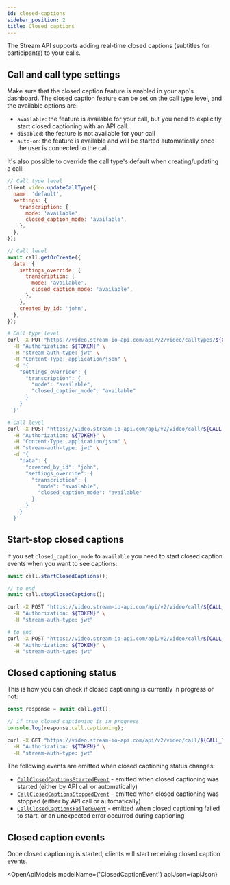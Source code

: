 ```yaml
---
id: closed-captions
sidebar_position: 2
title: Closed captions
---
```



The Stream API supports adding real-time closed captions (subtitles for participants) to your calls.

## Call and call type settings

Make sure that the closed caption feature is enabled in your app's dashboard. The closed caption feature can be set on the call type level, and the available options are:

- `available`: the feature is available for your call, but you need to explicitly start closed captioning with an API call.
- `disabled`: the feature is not available for your call
- `auto-on`: the feature is available and will be started automatically once the user is connected to the call.

It's also possible to override the call type's default when creating/updating a call:

<Tabs groupId="examples">
<TabItem value="js" label="JavaScript">

```js
// Call type level
client.video.updateCallType({
  name: 'default',
  settings: {
    transcription: {
      mode: 'available',
      closed_caption_mode: 'available',
    },
  },
});

// Call level
await call.getOrCreate({
  data: {
    settings_override: {
      transcription: {
        mode: 'available',
        closed_caption_mode: 'available',
      },
    },
    created_by_id: 'john',
  },
});
```

</TabItem>
<TabItem value="curl" label="cURL">

```bash
# Call type level
curl -X PUT "https://video.stream-io-api.com/api/v2/video/calltypes/${CALL_TYPE_NAME}?api_key=${API_KEY}" \
  -H "Authorization: ${TOKEN}" \
  -H "stream-auth-type: jwt" \
  -H "Content-Type: application/json" \
  -d '{
    "settings_override": {
      "transcription": {
        "mode": "available",
        "closed_caption_mode": "available"
      }
    }
  }'

# Call level
curl -X POST "https://video.stream-io-api.com/api/v2/video/call/${CALL_TYPE}/${CALL_ID}?api_key=${API_KEY}" \
  -H "Authorization: ${TOKEN}" \
  -H "Content-Type: application/json" \
  -H "stream-auth-type: jwt" \
  -d '{
    "data": {
      "created_by_id": "john",
      "settings_override": {
        "transcription": {
          "mode": "available",
          "closed_caption_mode": "available"
        }
      }
    }
  }'
```

</TabItem>
</Tabs>

## Start-stop closed captions

If you set `closed_caption_mode` to `available` you need to start closed caption events when you want to see captions:

<Tabs groupId="examples">
<TabItem value="js" label="JavaScript">

```js
await call.startClosedCaptions();

// to end
await call.stopClosedCaptions();
```

</TabItem>
<TabItem value="curl" label="cURL">

```bash
curl -X POST "https://video.stream-io-api.com/api/v2/video/call/${CALL_TYPE}/${CALL_ID}/start_closed_captions?api_key=${API_KEY}" \
  -H "Authorization: ${TOKEN}" \
  -H "stream-auth-type: jwt"

# to end
curl -X POST "https://video.stream-io-api.com/api/v2/video/call/${CALL_TYPE}/${CALL_ID}/stop_closed_captions?api_key=${API_KEY}" \
  -H "Authorization: ${TOKEN}" \
  -H "stream-auth-type: jwt"
```

</TabItem>
</Tabs>

## Closed captioning status

This is how you can check if closed captioning is currently in progress or not:

<Tabs groupId="examples">
<TabItem value="js" label="JavaScript">

```js
const response = await call.get();

// if true closed captioning is in progress
console.log(response.call.captioning);
```

</TabItem>
<TabItem value="curl" label="cURL">

```bash
curl -X GET "https://video.stream-io-api.com/api/v2/video/call/${CALL_TYPE}/${CALL_ID}?api_key=${API_KEY}" \
  -H "Authorization: ${TOKEN}" \
  -H "stream-auth-type: jwt"
```

</TabItem>
</Tabs>

The following events are emitted when closed captioning status changes:

- [`CallClosedCaptionsStartedEvent`](../../streaming/events/#CallClosedCaptionsStartedEvent) - emitted when closed captioning was started (either by API call or automatically)
- [`CallClosedCaptionsStoppedEvent`](../../streaming/events/#CallClosedCaptionsStoppedEvent) - emitted when closed captioning was stopped (either by API call or automatically)
- [`CallClosedCaptionsFailedEvent`](../../streaming/events/#CallClosedCaptionsFailedEvent) - emitted when closed captioning failed to start, or an unexpected error occurred during captioning

## Closed caption events

Once closed captioning is started, clients will start receiving closed caption events.

<OpenApiModels
  modelName={'ClosedCaptionEvent'}
  apiJson={apiJson}
></OpenApiModels>
